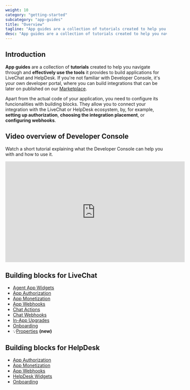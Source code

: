 ```yaml
---
weight: 10
category: "getting-started"
subcategory: "app-guides"
title: "Overview"
tagline: "App guides are a collection of tutorials created to help you navigate through Developer Console."
desc: "App guides are a collection of tutorials created to help you navigate through Developer Console and effectively use the tools it provides to build applications."
---
```


## Introduction

**App guides** are a collection of **tutorials** created to help you navigate through <Placeholder id="DEVELOPER_CONSOLE_URL" /> and **effectively use the tools** it provides to build applications for LiveChat and HelpDesk. If you're not familiar with Developer Console, it's your own developer portal, where you can build integrations that can be later on published on our <a href="https://www.livechat.com/marketplace/" target="_blank">Marketplace</a>.

Apart from the actual code of your application, you need to configure its funcionalities with building blocks. They allow you to connect your integration with the LiveChat or HelpDesk ecosystem, by, for example, **setting up authorization**, **choosing the integration placement**, or **configuring webhooks**.

## Video overview of Developer Console

Watch a short tutorial explaining what the Developer Console can help you with and how to use it.

<iframe
  width="560"
  height="315"
  src="https://www.youtube.com/embed/z_7fGblf7dQ"
  frameBorder="0"
  allow="accelerometer; autoplay; encrypted-media; gyroscope; picture-in-picture"
  allowFullScreen
></iframe>

## Building blocks for LiveChat

- [Agent App Widgets](/getting-started/app-guides/agent-app-widgets/)
- [App Authorization](/getting-started/app-guides/app-authorization/)
- [App Monetization](/getting-started/app-guides/app-monetization)
- [App Webhooks](/app-guides/app-webhooks/)
- [Chat Actions](/getting-started/app-guides/chat-actions/)
- [Chat Webhooks](/app-guides/chat-webhooks/)
- [In-App Upgrades](/getting-started/app-guides/in-app-upgrades/)
- [Onboarding](/getting-started/app-guides/onboarding/)
- 💡[Properties](/getting-started/app-guides/properties/) **(new)**

## Building blocks for HelpDesk

- [App Authorization](/getting-started/app-guides/app-authorization/)
- [App Monetization](/getting-started/app-guides/app-monetization)
- [App Webhooks](/getting-started/app-guides/app-webhooks/)
- [HelpDesk Widgets](/getting-started/app-guides/helpdesk-widgets/)
- [Onboarding](/getting-started/app-guides/onboarding/)
